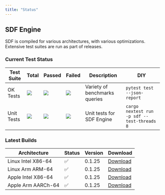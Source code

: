 ```yaml
---
title: "Status"
---
```


## SDF Engine

SDF is compiled for various architectures, with various optimizations. Extensive
test suites are run as part of releases.

### Current Test Status

| Test Suite | Total                                                       | Passed                                                   | Failed                                                   | Description                   | DIY                                         |
| ---------- | ----------------------------------------------------------- | -------------------------------------------------------- | -------------------------------------------------------- | ----------------------------- | ------------------------------------------- |
| OK Tests   | <img src="https://cdn.sdf.com/git/test_ok_collected.svg"/>  | <img src="https://cdn.sdf.com/git/test_ok_passed.svg"/>  | <img src="https://cdn.sdf.com/git/test_ok_failed.svg"/>  | Variety of benchmarks queries | `pytest test --json-report`                 |
| Unit Tests | <img src="https://cdn.sdf.com/git/test_cli_collected.svg"/> | <img src="https://cdn.sdf.com/git/test_cli_passed.svg"/> | <img src="https://cdn.sdf.com/git/test_cli_failed.svg"/> | Unit tests for SDF Engine     | `cargo nextest run -p sdf --test-threads 8` |

### Latest Builds

| Architecture           | Status | Version | Download |
| ---------------------- | ------ | ------- | -------- |
| Linux Intel X86-64     |   ✅   | 0.1.25  | [Download](https://cdn.sdf.com/releases/download/sdf-v0.1.25-x86_64-unknown-linux-musl.tar.gz) |
| Linux Arm ARM-64       |   ✅   | 0.1.25  | [Download](https://cdn.sdf.com/releases/download/sdf-v0.1.25-arm-unknown-linux-gnueabihf.tar.gz) |
| Apple Intel X86-64     |   ✅   | 0.1.25  | [Download](https://cdn.sdf.com/releases/download/sdf-v0.1.25-x86_64-apple-darwin.tar.gz) |
| Apple Arm AARCh-64     |   ✅   | 0.1.25  | [Download](https://cdn.sdf.com/releases/download/sdf-v0.1.25-aarch64-apple-darwin.tar.gz) |
